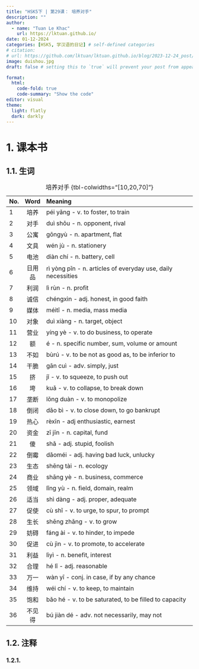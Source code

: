 ```yaml
---
title: "HSK5下 | 第29课： 培养对手"
description: ""
author:
  - name: "Tuan Le Khac"
    url: https://lktuan.github.io/
date: 01-12-2024
categories: [HSK5, 学汉语的日记] # self-defined categories
# citation: 
# url: https://github.com/lktuan/lktuan.github.io/blog/2023-12-24_post/
image: duishou.jpg
draft: false # setting this to `true` will prevent your post from appearing on your listing page until you're ready!

format: 
  html: 
    code-fold: true
    code-summary: "Show the code"
editor: visual
theme:
  light: flatly
  dark: darkly
---
```


# 1. 课本书

## 1.1. 生词

| No. | Word | Meaning                                                     |
|:----|:----:|:------------------------------------------------------------|
|1|培养|péi yǎng - v. to foster, to train|
|2|对手|duì shǒu - n. opponent, rival|
|3|公寓|gōngyù - n. apartment, flat|
|4|文具|wén jù - n. stationery|
|5|电池|diàn chí - n. battery, cell|
|6|日用品|rì yòng pǐn - n. articles of everyday use, daily necessities|
|7|利润|lì rùn - n. profit|
|8|诚信|chéngxìn - adj. honest, in good faith|
|9|媒体|méitǐ - n. media, mass media|
|10|对象|duì xiàng - n. target, object|
|11|营业|yíng yè - v. to do business, to operate|
|12|额|é - n. specific number, sum, volume or amount|
|13|不如|bùrú - v. to be not as good as, to be inferior to|
|14|干脆|gān cuì - adv. simply, just|
|15|挤|jǐ - v. to squeeze, to push out|
|16|垮|kuǎ - v. to collapse, to break down|
|17|垄断|lǒng duàn - v. to monopolize|
|18|倒闭|dǎo bì - v. to close down, to go bankrupt|
|19|热心|rèxīn - adj enthusiastic, earnest|
|20|资金|zī jīn - n. capital, fund|
|21|傻|shǎ - adj. stupid, foolish|
|22|倒霉|dǎoméi - adj. having bad luck, unlucky|
|23|生态|shēng tài - n. ecology|
|24|商业|shāng yè - n. business, commerce|
|25|领域|lǐng yù - n. field, domain, realm|
|26|适当|shì dàng - adj. proper, adequate|
|27|促使|cù shǐ - v. to urge, to spur, to prompt|
|28|生长|shēng zhǎng - v. to grow|
|29|妨碍|fáng ài - v. to hinder, to impede|
|30|促进|cù jìn - v. to promote, to accelerate|
|31|利益|lìyì - n. benefit, interest|
|32|合理|hé lǐ - adj. reasonable|
|33|万一|wàn yī - conj. in case, if by any chance|
|34|维持|wéi chí - v. to keep, to maintain|
|35|饱和|bǎo hé - v. to be saturated, to be filled to capacity|
|36|不见得|bú jiàn dé - adv. not necessarily, may not|
: 培养对手 {tbl-colwidths="\[10,20,70\]"}

## 1.2. 注释

### 1.2.1.